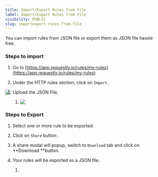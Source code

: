 ```yaml
---
title: Import/Export Rules from File
label: Import/Export Rules from File
visibility: PUBLIC
slug: importexport-rules-from-file
---
```


You can import rules from JSON file or export them as JSON file hassle free.

### Steps to import

1. Go to [https://app.requestly.io/rules/my-rules](https://app.requestly.io/rules/my-rules)

2) Under the HTTP rules section, click on `Import` .

<Image src="https://imagedelivery.net/IEMzXmjRvW0g933AN5ejrA/wwwnotionso-image-prod-files-secures3us-west-2amazonawscom-8e04dd23-74cd-4c44-8158-4238eac359d1-1553a675-9d94-439c-961f-95afd9762ed1-untitledpng/public" align="left" />

1. Upload the JSON File.

   1. <Image src="https://imagedelivery.net/IEMzXmjRvW0g933AN5ejrA/wwwnotionso-image-prod-files-secures3us-west-2amazonawscom-8e04dd23-74cd-4c44-8158-4238eac359d1-6ae33c95-4126-4934-9e09-f724d2fb3093-ss-2_67png/public" align="left" />

### Steps to Export

1. Select one or more rule to be exported.

2) Click on `Share` button .

3. A share modal will popup, switch to `Download` tab and click on **Download **button.

4) Your rules will be exported as a JSON file.

   1.

